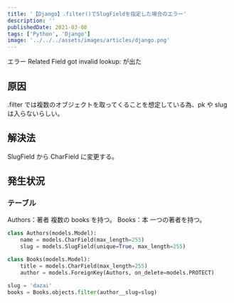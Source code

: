 ```yaml
---
title: '【Django】.filter()でSlugFieldを指定した場合のエラー'
description: ''
publishedDate: 2021-03-08
tags: ['Python', 'Django']
image: '../../../assets/images/articles/django.png'
---
```


エラー Related Field got invalid lookup: が出た

## 原因

.filter では複数のオブジェクトを取ってくることを想定している為、pk や slug は入らないらしい。

## 解決法

SlugField から CharField に変更する。

## 発生状況

### テーブル

Authors：著者 複数の books を持つ。 Books：本 一つの著者を持つ。

```python title="models.py"
class Authors(models.Model):
    name = models.CharField(max_length=255)
    slug = models.SlugField(unique=True, max_length=255)

class Books(models.Model):
    title = models.CharField(max_length=255)
    author = models.ForeignKey(Authors, on_delete=models.PROTECT)
```

```python title="views.py"
slug = 'dazai'
books = Books.objects.filter(author__slug=slug)
```
